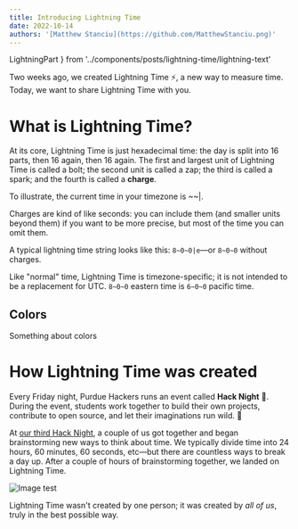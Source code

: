 ```yaml
---
title: Introducing Lightning Time
date: 2022-10-14
authors: '[Matthew Stanciu](https://github.com/MatthewStanciu.png)'
---
```


  LightningPart
} from '../components/posts/lightning-time/lightning-text'

<LightningTimeProvider>

<Clock />

Two weeks ago, we created <span className="font-bold lightning-gradient">Lightning Time</span> ⚡️, a new way to measure time. Today, we want to share Lightning Time with you.

# What is Lightning Time?

At its core, Lightning Time is just hexadecimal time: the day is split into 16 parts, then 16 again, then 16 again. The first and largest
unit of Lightning Time is called a <span className="bolt">bolt</span>; the second unit is called a <span className="zap">zap</span>; the third is called a <span className="spark">spark</span>; and the fourth is
called a **charge**.

To illustrate, the current time in your timezone is <span className="font-mono"><LightningText part={LightningPart.Bolt} />~<LightningText
  part={LightningPart.Zap}
/>~<LightningText part={LightningPart.Spark} />|<LightningText
  part={LightningPart.Charge}
/></span>.

Charges are kind of like seconds: you can include them (and smaller units beyond them) if you want to be more precise, but most of the time you can omit them.

A typical lightning time string looks like this: `8~0~0|e`—or `8~0~0` without charges.

Like "normal" time, Lightning Time is timezone-specific; it is not intended to be a replacement for UTC. `8~0~0` eastern time is `6~0~0` pacific time.

## Colors

Something about colors

# How Lightning Time was created

Every Friday night, Purdue Hackers runs an event called **Hack Night** 🌙.
During the event, students work together to build their own projects, contribute to open source, and let their imaginations run wild. 🧠

At [our third Hack Night](https://events.purduehackers.com/hack-night-03), a couple of us got together and began brainstorming
new ways to think about time. We typically divide time into 24 hours, 60 minutes, 60 seconds, etc—but there are countless ways
to break a day up. After a couple of hours of brainstorming together, we landed on Lightning Time.

![Image test](/lightning-time/IMG_0265.jpeg)

Lightning Time wasn't created by one person; it was created by _all of us_, truly in the best possible way.

</LightningTimeProvider>
